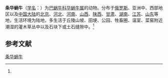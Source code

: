 {{Speciesbox
| name = 条华蜗牛
| status = 
| status_system = 
| image = 
| genus = Cathaica
| species = fasciola
| authority = (Draparnaud, 1801)<ref name='id11102'>{{cite web| url =http://www.bioinfo.cn/db05/BjdwSpecies.php?action=view&id=11102| title =条华蜗牛| work =《中国动物物种编目数据库》| publisher =中国科学院微生物研究所| author =中国科学院动物研究所| accessdate =2009-04-28| deadurl =yes| archiveurl =https://web.archive.org/web/20160305084249/http://www.bioinfo.cn/db05/BjdwSpecies.php?action=view&id=11102| archivedate =2016-03-05}}</ref>
}}

'''条华蜗牛'''（[[学名|学名]]：{{lang|la|''Cathaica fasciola''}}）为[[巴蜗牛科|巴蜗牛科]][[华蜗牛属|华蜗牛属]]的动物。分布于[[俄罗斯|俄罗斯]]、亚洲中、西部地区以及[[中国大陆|中国大陆]]的[[北京|北京]]、[[河北|河北]]、[[河南|河南]]、[[山西|山西]]、[[陕西|陕西]]、[[甘肃|甘肃]]、[[湖南|湖南]]、[[江苏|江苏]]、[[山东|山东]]等地，生活环境为陆地，多生活于丘陵山坡、田埂、公园、牲畜圈、温室、菜窖附近潮湿的灌木草丛中以及石块下或土石缝隙中。<ref name='id11102'/>

== 参考文献 ==
{{reflist}}

{{Wikispecies|Cathaica fasciola}}
{{Taxonbar|from=Q11099686}}

[[Category:华蜗牛属|条华蜗牛]]


{{软体动物小作品}}